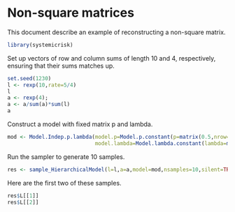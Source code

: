 <!--
%\VignetteEngine{knitr::knitr}
%\VignetteIndexEntry{Some Introductory Examples}
-->
Non-square matrices
=======================

This document describe an example of reconstructing a non-square matrix.

```r
library(systemicrisk)
```

Set up vectors of row and column sums of length 10 and 4,
respectively, ensuring that their sums matches up.
```r
set.seed(1230)
l <- rexp(10,rate=5/4)
l
a <- rexp(4);
a <- a/sum(a)*sum(l)
a
```

Construct a model with fixed matrix p and lambda.
```r
mod <- Model.Indep.p.lambda(model.p=Model.p.constant(p=matrix(0.5,nrow=10,ncol=4)),
                            model.lambda=Model.lambda.constant(lambda=matrix(5,nrow=10,ncol=4)))
```

Run the sampler to generate 10 samples.
```r
res <- sample_HierarchicalModel(l=l,a=a,model=mod,nsamples=10,silent=TRUE)
```

Here are the first two of these samples.
```r
res$L[[1]]
res$L[[2]]
```

